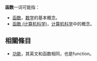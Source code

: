 '''函数'''一词可能指：
*[[函数|函数]]，[[数学|数学]]的基本概念。
*[[函数_(计算机科学)|函数 (计算机科学)]]，[[计算机科学|计算机科学]]中的概念。
==相關條目==
*[[功能|功能]]，其英文和函数相同，也是function。
{{disambig|H|Cat=二字作品消歧义}}